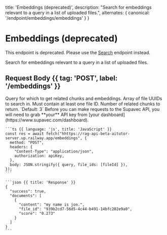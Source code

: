   title: 'Embeddings (deprecated)',
  description:
    "Search for embeddings relevant to a query in a list of uploaded files.",
  alternates: {
    canonical: '/endpoint/embeddings/embeddings'
  }
}

# Embeddings (deprecated)

<Row>
  <Col>

  This endpoint is deprecated. Please use the [Search](https://docs.supavec.com/endpoint/retrieval/search) endpoint instead.

  Search for embeddings relevant to a query in a list of uploaded files.


  ## Request Body {{ tag: 'POST', label: '/embeddings' }}

  <Properties>
    <Property name="query" type="string" required>
      Query for which to get related chunks and embeddings.
    </Property>
    <Property name="file_ids" type="array" required>
      Array of file UUIDs to search in. Must contain at least one file ID.
    </Property>
    <Property name="k" type="integer">
      Number of related chunks to return. `Default: 3`
    </Property>
  </Properties>

  </Col>
  <Col>
    <Note>
      Before you can make requests to the Supavec API, you will need to grab **your**
      API key from [your dashboard](https://www.supavec.com/dashboard).
    </Note>

    ```ts {{ language: 'js', title: 'JavaScript' }}
    const res = await fetch("hhttps://rag-api-beta-aitutor-server.up.railway.app/embeddings", {
      method: "POST",
      headers: {
        "Content-Type": "application/json",
        authorization: apiKey,
      },
      body: JSON.stringify({ query, file_ids: [fileId] }),
    });
    ```

    ```json {{ title: 'Response' }}
    {
      "success": true,
      "documents": [
        {
          "content": "my name is jon.",
          "file_id": "939b2cd7-56d5-4c44-b491-14bfc202e9a0",
          "score": "0.273"
        }
      ]
    }
    ```

  </Col>
</Row>
